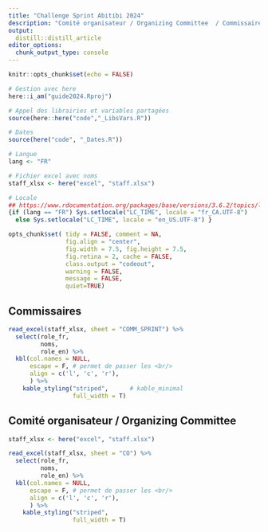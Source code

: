 ```yaml
---
title: "Challenge Sprint Abitibi 2024"
description: "Comité organisateur / Organizing Committee  / Commissaires"
output:
  distill::distill_article
editor_options: 
  chunk_output_type: console
---
```


<!-- Pour render : rmarkdown::render_site('guide_sprint') -->

```r

knitr::opts_chunk$set(echo = FALSE)

# Gestion avec here
here::i_am("guide2024.Rproj")

```

```r
# Appel des librairies et variables partagées
source(here::here("code","_LibsVars.R"))

# Dates
source(here("code", "_Dates.R"))

# Langue
lang <- "FR"

# Fichier excel avec noms
staff_xlsx <- here("excel", "staff.xlsx")

# Locale
## https://www.rdocumentation.org/packages/base/versions/3.6.2/topics/locales
{if (lang == "FR") Sys.setlocale("LC_TIME", locale = "fr_CA.UTF-8") 
  else Sys.setlocale("LC_TIME", locale = "en_US.UTF-8") }

opts_chunk$set( tidy = FALSE, comment = NA,
                fig.align = "center",
                fig.width = 7.5, fig.height = 7.5,
                fig.retina = 2, cache = FALSE,
                class.output = "codeout",
                warning = FALSE,
                message = FALSE,
                quiet=TRUE)

```

## Commissaires

```r

read_excel(staff_xlsx, sheet = "COMM_SPRINT") %>% 
  select(role_fr,
         noms,
         role_en) %>% 
  kbl(col.names = NULL,
      escape = F, # permet de passer les <br/>
      align = c('l', 'c', 'r'),
      ) %>% 
    kable_styling("striped",      # kable_minimal
                  full_width = T) 

```

## Comité organisateur / Organizing Committee 

```r

staff_xlsx <- here("excel", "staff.xlsx")

read_excel(staff_xlsx, sheet = "CO") %>% 
  select(role_fr,
         noms,
         role_en) %>% 
  kbl(col.names = NULL,
      escape = F, # permet de passer les <br/>
      align = c('l', 'c', 'r'),
      ) %>% 
    kable_styling("striped",    
                  full_width = T) 

```